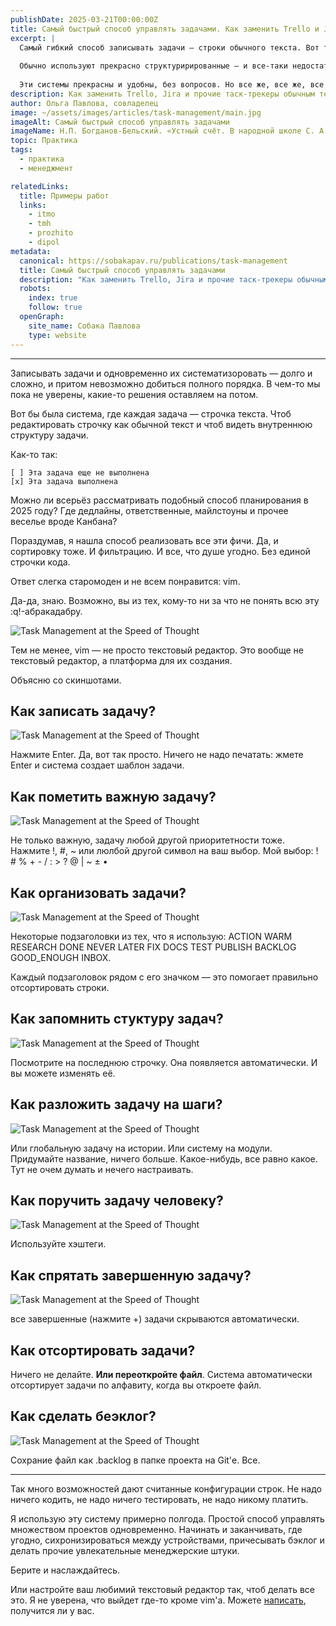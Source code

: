 ```yaml
---
publishDate: 2025-03-21T00:00:00Z
title: Самый быстрый способ управлять задачами. Как заменить Trello и Jira обычным текстом
excerpt: |
  Самый гибкий способ записывать задачи — строки обычного текста. Вот только из голого текст не построить систему управления задачами. Или все-таки?  
  
  Обычно используют прекрасно структурирированные — и все-таки недостаточно гибкие — интструменты вроде Jira, Trello, Asana и далее по списку. Или Notion, 2do, Todoist или чем там сейчас модно менеджить задачи и проекты. 
  
  Эти системы прекрасны и удобны, без вопросов. Но все же, все же, все же... 
description: Как заменить Trello, Jira и прочие таск-трекеры обычным текстом.
author: Ольга Павлова, совладелец
image: ~/assets/images/articles/task-management/main.jpg
imageAlt: Самый быстрый способ управлять задачами  
imageName: Н.П. Богданов-Бельский. «Устный счёт. В народной школе С. А. Рачинского»               
topic: Практика
tags:
  - практика
  - менеджмент

relatedLinks:
  title: Примеры работ
  links:
    - itmo
    - tmh
    - prozhito
    - dipol
metadata:
  canonical: https://sobakapav.ru/publications/task-management
  title: Самый быстрый способ управлять задачами
  description: "Как заменить Trello, Jira и прочие таск-трекеры обычным текстом."
  robots:
    index: true
    follow: true
  openGraph:
    site_name: Собака Павлова
    type: website
---
```



---

Записывать задачи и одновременно их систематизоровать — долго и сложно, и притом невозможно добиться полного порядка. В чем-то мы пока не уверены, какие-то решения оставляем на потом.

Вот бы была система, где каждая задача — строчка текста. Чтоб редактировать строчку как обычной текст и чтоб видеть внутреннюю структуру задачи.

Как-то так:

```
[ ] Эта задача еще не выполнена
[x] Эта задача выполнена
```

Можно ли всерьёз рассматривать подобный способ планирования в 2025 году? Где дедлайны, ответственные, майлстоуны и прочее веселье вроде Канбана?

Пораздумав, я нашла способ реализовать все эти фичи. Да, и сортировку тоже. И фильтрацию. И все, что душе угодно. Без единой строчки кода.

Ответ слегка старомоден и не всем понравится: vim.

Да-да, знаю. Возможно, вы из тех, кому-то ни за что не понять всю эту :q!-абракадабру.

![Task Management at the Speed of Thought](~/assets/images/articles/task-management/01.png)

Тем не менее, vim — не просто текстовый редактор. Это вообще не текстовый редактор, а платформа для их создания.

Объясню со скиншотами.

## Как записать задачу?

![Task Management at the Speed of Thought](~/assets/images/articles/task-management/03.png)

Нажмите Enter. Да, вот так просто. Ничего не надо печатать: жмете Enter и система создает шаблон задачи.

## Как пометить важную задачу?

![Task Management at the Speed of Thought](~/assets/images/articles/task-management/04.png)

Не только важную, задачу любой другой приоритетности тоже. Нажмите !, #, ~ или люлбой другой символ на ваш выбор. Мой выбор: ! # % + - / : > ? @ | ~ ± •

## Как организовать задачи?

![Task Management at the Speed of Thought](~/assets/images/articles/task-management/05.png)

Некоторые подзаголовки из тех, что я использую: ACTION WARM RESEARCH DONE NEVER LATER FIX DOCS TEST PUBLISH BACKLOG GOOD_ENOUGH INBOX.

Каждый подзаголовок рядом с его значком — это помогает правильно отсортировать строки.

## Как запомнить стуктуру задач?

![Task Management at the Speed of Thought](~/assets/images/articles/task-management/02.png)

Посмотрите на последнюю строчку. Она появляется автоматически. И вы можете изменять её.

## Как разложить задачу на шаги?

![Task Management at the Speed of Thought](~/assets/images/articles/task-management/06.png)

Или глобальную задачу на истории. Или систему на модули. Придумайте название, ничего больше. Какое-нибудь, все равно какое. Тут не очем думать и нечего настраивать.

## Как поручить задачу человеку?

![Task Management at the Speed of Thought](~/assets/images/articles/task-management/07.png)

Используйте хэштеги.

## Как спрятать завершенную задачу?

![Task Management at the Speed of Thought](~/assets/images/articles/task-management/08.png)

все завершенные (нажмите +) задачи скрываются автоматически.

## Как отсортировать задачи?

Ничего не делайте. **Или переоткройте файл**. Система автоматически отсортирует задачи по алфавиту, когда вы откроете файл.

## Как сделать беэклог?

![Task Management at the Speed of Thought](~/assets/images/articles/task-management/09.png)

Сохрание файл как .backlog в папке проекта на Git'е. Все.

___

Так много возможностей дают считанные конфигурации строк. Не надо ничего кодить, не надо ничего тестировать, не надо никому платить.

Я использую эту систему примерно полгода. Простой способ управлять множеством проектов одновременно. Начинать и заканчивать, где угодно, сихронизироваться между устройствами, причесывать бэклог и делать прочие увлекательные менеджерские штуки.

Берите и наслаждайтесь.

Или настройте ваш любимий текстовый редактор так, чтоб делать все это. Я не уверена, что выйдет где-то кроме vim'а. Можете [написать](mailto:we@eduhund.com), получится ли у вас.
